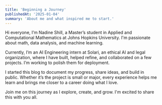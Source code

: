 ```yaml
---
title: 'Beginning a Journey'
publishedAt: '2025-01-04'
summary: 'About me and what inspired me to start.'
---
```


Hi everyone, I’m Nadine Shill, a Master’s student in Applied and Computational Mathematics at Johns Hopkins University. I'm passionate about math, data analysis, and machine learning. 

Currently, I’m an AI Engineering intern at Solari, an ethical AI and legal organization, where I have built, helped refine, and collaborated on a few projects. I’m working to polish them for deployment. 

I started this blog to document my progress, share ideas, and build in public. Whether it’s the project is small or major, every experience helps me learn and brings me closer to a career doing what I love. 

Join me on this journey as I explore, create, and grow. I'm excited to share this with you all. 